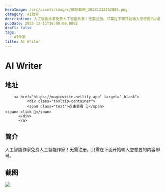 ```yaml
---
heroImage: /src/assets/images/微信截图_20231213152805.png
category: AI效率
description: 人工智能作家免费人工智能作家！无需注册。只需在下面开始输入您想要的内容即可。
pubDate: 2023-12-11T16:00:00.000Z
draft: false
tags:
  - AI作家
title: AI Writer
---
```


# AI Writer

## 地址

        <a href="https://magicwrite.netlify.app" target="_blank">
              <div class="tooltip-container">
              <span class="text">点击查看 👆</span>
    <span> click 👋</span>
          </div>
          </a>

## 简介

人工智能作家免费人工智能作家！无需注册。只需在下面开始输入您想要的内容即可。

## 截图

![](/src/assets/images/微信截图_20231213152805.png)
